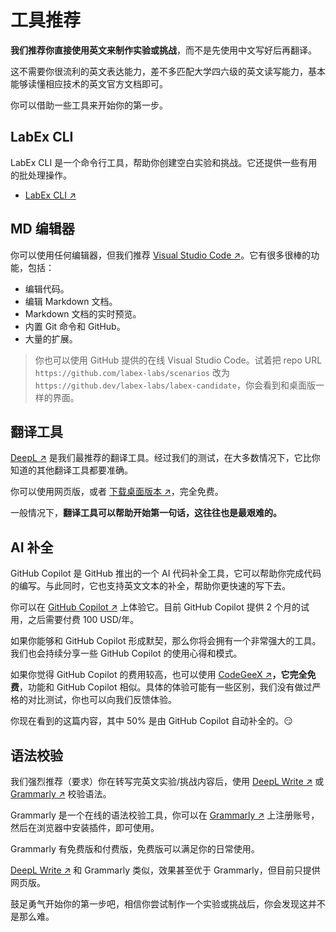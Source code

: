 # 工具推荐

**我们推荐你直接使用英文来制作实验或挑战**，而不是先使用中文写好后再翻译。

这不需要你很流利的英文表达能力，差不多匹配大学四六级的英文读写能力，基本能够读懂相应技术的英文官方文档即可。

你可以借助一些工具来开始你的第一步。

## LabEx CLI

LabEx CLI 是一个命令行工具，帮助你创建空白实验和挑战。它还提供一些有用的批处理操作。

- [LabEx CLI ↗](https://github.com/labex-labs/labex-cli)

## MD 编辑器

你可以使用任何编辑器，但我们推荐 [Visual Studio Code ↗](https://code.visualstudio.com/)。它有很多很棒的功能，包括：

- 编辑代码。
- 编辑 Markdown 文档。
- Markdown 文档的实时预览。
- 内置 Git 命令和 GitHub。
- 大量的扩展。

> 你也可以使用 GitHub 提供的在线 Visual Studio Code。试着把 repo URL `https://github.com/labex-labs/scenarios` 改为 `https://github.dev/labex-labs/labex-candidate`，你会看到和桌面版一样的界面。

## 翻译工具

[DeepL ↗](https://www.deepl.com/translator) 是我们最推荐的翻译工具。经过我们的测试，在大多数情况下，它比你知道的其他翻译工具都要准确。

你可以使用网页版，或者 [下载桌面版本 ↗](https://www.deepl.com/zh/app/)，完全免费。

一般情况下，**翻译工具可以帮助开始第一句话，这往往也是最艰难的。**

## AI 补全

GitHub Copilot 是 GitHub 推出的一个 AI 代码补全工具，它可以帮助你完成代码的编写。与此同时，它也支持英文文本的补全，帮助你更快速的写下去。

你可以在 [GitHub Copilot ↗](https://copilot.github.com/) 上体验它。目前 GitHub Copilot 提供 2 个月的试用，之后需要付费 100 USD/年。

如果你能够和 GitHub Copilot 形成默契，那么你将会拥有一个非常强大的工具。我们也会持续分享一些 GitHub Copilot 的使用心得和模式。

如果你觉得 GitHub Copilot 的费用较高，也可以使用 [CodeGeeX ↗](https://marketplace.visualstudio.com/items?itemName=aminer.codegeex)**，它完全免费**，功能和 GitHub Copilot 相似。具体的体验可能有一些区别，我们没有做过严格的对比测试，你也可以向我们反馈体验。

你现在看到的这篇内容，其中 50% 是由 GitHub Copilot 自动补全的。😏 


## 语法校验

我们强烈推荐（要求）你在转写完英文实验/挑战内容后，使用 [DeepL Write ↗](https://www.deepl.com/write) 或 [Grammarly ↗](https://www.grammarly.com/) 校验语法。

Grammarly 是一个在线的语法校验工具，你可以在 [Grammarly ↗](https://www.grammarly.com/) 上注册账号，然后在浏览器中安装插件，即可使用。

Grammarly 有免费版和付费版，免费版可以满足你的日常使用。

[DeepL Write ↗](https://www.deepl.com/write) 和 Grammarly 类似，效果甚至优于 Grammarly，但目前只提供网页版。

鼓足勇气开始你的第一步吧，相信你尝试制作一个实验或挑战后，你会发现这并不是那么难。
